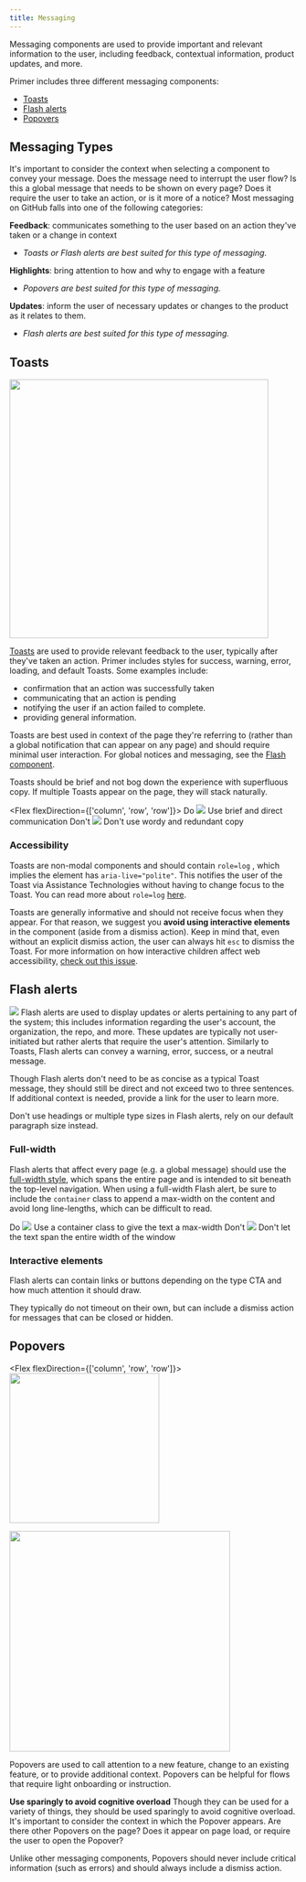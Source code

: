 ```yaml
---
title: Messaging
---
```



Messaging components are used to provide important and relevant information to the user, including feedback, contextual information, product updates, and more.

Primer includes three different messaging components:

- [Toasts](https://primer.style/css/components/toasts)
- [Flash alerts](https://primer.style/css/components/alerts)
- [Popovers](https://primer.style/css/components/popover)

## Messaging Types
It's important to consider the context when selecting a component to convey your message. Does the message need to interrupt the user flow? Is this a global message that needs to be shown on every page? Does it require the user to take an action, or is it more of a notice? Most messaging on GitHub falls into one of the following categories:

**Feedback**: communicates something to the user based on an action they've taken or a change in context
- _Toasts or Flash alerts are best suited for this type of messaging._

**Highlights**: bring attention to how and why to engage with a feature
- _Popovers are best suited for this type of messaging._

**Updates**: inform the user of necessary updates or changes to the product as it relates to them.
- _Flash alerts are best suited for this type of messaging._

## Toasts
<Box mb="3" mt="4">
  <img width="453" src="https://user-images.githubusercontent.com/586552/63105014-f5477a00-bf4d-11e9-954e-f01582a39ef3.png"/>
</Box>

[Toasts](https://primer.style/css/components/toasts) are used to provide relevant feedback to the user, typically after they've taken an action. Primer includes styles for success, warning, error, loading, and default Toasts. Some examples include:

- confirmation that an action was successfully taken
- communicating that an action is pending
- notifying the user if an action failed to complete.
- providing general information.

Toasts are best used in context of the page they're referring to (rather than a global notification that can appear on any page) and should require minimal user interaction. For global notices and messaging, see the [Flash component](#flash-alerts).

Toasts should be brief and not bog down the experience with superfluous copy. If multiple Toasts appear on the page, they will stack naturally.

<Flex flexDirection={['column', 'row', 'row']}>
  <Box mr="2"  mb="4">
    <Flex flexDirection="row" alignItems="center" mb="2">
      <CircleOcticon icon={Check} size={16} bg="green.5" color="white" mr="2" p="1"/>
      <Text fontWeight="bold" color="gray.9" ml="1">
        Do
      </Text> 
    </Flex>
    <Box>
      <img src="https://user-images.githubusercontent.com/586552/63106528-06de5100-bf51-11e9-8a5e-98583ed74874.png" />
    </Box>
    <Text fontSize="0" color="gray.5">
      Use brief and direct communication
    </Text>
  </Box>
  <Box mr="2">
    <Flex flexDirection="row" alignItems="center" mb="2">
      <CircleOcticon icon={X} size={16} bg="red.5" color="white" mr="2" p="1"/>
      <Text fontWeight="bold" color="gray.9" ml="1">
        Don't
      </Text> 
    </Flex>
    <Box borderRadius="3">
      <img src="https://user-images.githubusercontent.com/586552/63106527-06de5100-bf51-11e9-858c-72de6a5c728a.png" />
    </Box>
    <Text fontSize="0" color="gray.5">
      Don't use wordy and redundant copy
    </Text>
  </Box>
</Flex>

### Accessibility
Toasts are non-modal components and should contain `role=log` , which implies the element has `aria-live="polite"`. This notifies the user of the Toast via Assistance Technologies without having to change focus to the Toast. You can read more about `role=log` [here](https://www.w3.org/WAI/WCAG21/Techniques/aria/ARIA23).

Toasts are generally informative and should not receive focus when they appear. For that reason, we suggest you **avoid using interactive elements** in the component (aside from a dismiss action). Keep in mind that, even without an explicit dismiss action, the user can always hit `esc` to dismiss the Toast. For more information on how interactive children affect web accessibility, [check out this issue](https://github.com/jackbsteinberg/std-toast/issues/29).


## Flash alerts
<Box mb="2" mt="4">
  <img src="https://user-images.githubusercontent.com/586552/63052321-055b4d00-bead-11e9-95ba-1d4cdfb34dae.png" />
</Box>
Flash alerts are used to display updates or alerts pertaining to any part of the system; this includes information regarding the user's account, the organization, the repo, and more. These updates are typically not user-initiated but rather alerts that require the user's attention. Similarly to Toasts, Flash alerts can convey a warning, error, success, or a neutral message.

Though Flash alerts don't need to be as concise as a typical Toast message, they should still be direct and not exceed two to three sentences. If additional context is needed, provide a link for the user to learn more. 

Don't use headings or multiple type sizes in Flash alerts, rely on our default paragraph size instead.

### Full-width
Flash alerts that affect every page (e.g. a global message) should use the [full-width style](https://primer.style/css/components/alerts), which spans the entire page and is intended to sit beneath the top-level navigation. When using a full-width Flash alert, be sure to include the `container` class to append a max-width on the content and avoid long line-lengths, which can be difficult to read.

<Flex flexDirection="column">
  <Box width="100%" mr="2"  mb="4">
    <Flex flexDirection="row" alignItems="center" mb="2">
      <CircleOcticon icon={Check} size={16} bg="green.5" color="white" mr="2" p="1"/>
      <Text fontWeight="bold" color="gray.9" ml="1">
        Do
      </Text> 
    </Flex>
    <Box>
      <img src="https://user-images.githubusercontent.com/586552/63046880-46e5fb00-bea1-11e9-836d-be1b1c7d963f.png" />
    </Box>
    <Text fontSize="0" color="gray.5">
      Use a container class to give the text a max-width
    </Text>
  </Box>
  <Box width="100%" mr="2">
    <Flex flexDirection="row" alignItems="center" mb="2">
      <CircleOcticon icon={X} size={16} bg="red.5" color="white" mr="2" p="1"/>
      <Text fontWeight="bold" color="gray.9" ml="1">
        Don't
      </Text> 
    </Flex>
    <Box borderRadius="3">
      <img src="https://user-images.githubusercontent.com/586552/63046881-46e5fb00-bea1-11e9-87ee-80dbeb0bea1c.png" />
    </Box>
    <Text fontSize="0" color="gray.5">
      Don't let the text span the entire width of the window
    </Text>
  </Box>
</Flex>

### Interactive elements
Flash alerts can contain links or buttons depending on the type CTA and how much attention it should draw.

They typically do not timeout on their own, but can include a dismiss action for messages that can be closed or hidden.

## Popovers
<Flex flexDirection={['column', 'row', 'row']}>
  <Box mr="3"  mb="2">
    <img width="262" src="https://user-images.githubusercontent.com/586552/63109550-8111d400-bf57-11e9-8714-46607da2f2ba.png" />
    
  </Box>
  <Box mb="2">
    <img width="386" src="https://user-images.githubusercontent.com/586552/63109551-8111d400-bf57-11e9-893b-2cdeffffd147.png" />
  </Box>
</Flex>

Popovers are used to call attention to a new feature, change to an existing feature, or to provide additional context. Popovers can be helpful for flows that require light onboarding or instruction.

**Use sparingly to avoid cognitive overload**
Though they can be used for a variety of things, they should be used sparingly to avoid cognitive overload. It's important to consider the context in which the Popover appears. Are there other Popovers on the page? Does it appear on page load, or require the user to open the Popover? 

Unlike other messaging components, Popovers should never include critical information (such as errors) and should always include a dismiss action.


